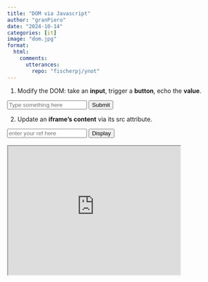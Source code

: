 ```yaml
---
title: "DOM via Javascript"
author: "granPiero"
date: "2024-10-14"
categories: [it]
image: "dom.jpg"
format: 
  html:
    comments:
      utterances: 
        repo: "fischerpj/ynot"
---
```


1.  Modify the DOM: take an **input**, trigger a **button**, echo the **value**.

```{=html}
<input type="text" id="inputField" placeholder="Type something here">
  
<button id="submitButton">Submit</button>

<p id="displayText">
</p>
```

<script src="script.js"></script>

2.  Update an **iframe's content** via its src attribute.

```{=html}
<input type="text" id="inputRef" placeholder="enter your ref here">
<button id="submitButton2">Display</button>
<br/><br/>
<iframe id="frame2" src="https://jsfapi.netlify.app/.netlify/functions/bgw?param=gen1:1!SG21" title="jsfapi iframe" width="400" height="300"></iframe>
```

<script src="script2.js"></script>
